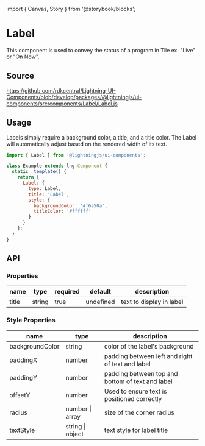 ﻿import { Canvas, Story } from '@storybook/blocks';

# Label

This component is used to convey the status of a program in Tile ex. "Live" or "On Now".

## Source

https://github.com/rdkcentral/Lightning-UI-Components/blob/develop/packages/@lightningjs/ui-components/src/components/Label/Label.js

## Usage

Labels simply require a background color, a title, and a title color. The Label will automatically adjust based on the rendered width of its text.

```js
import { Label } from '@lightningjs/ui-components';

class Example extends lng.Component {
  static _template() {
    return {
      Label: {
        type: Label,
        title: 'Label',
        style: {
          backgroundColor: '#f6a50a',
          titleColor: '#ffffff'
        }
      }
    };
  }
}
```

<Canvas>
  <Story id="metadata-label--label" />
</Canvas>

## API

### Properties

| name  | type   | required | default   | description              |
| ----- | ------ | -------- | --------- | ------------------------ |
| title | string | true     | undefined | text to display in label |

### Style Properties

| name            | type             | description                                      |
| --------------- | ---------------- | ------------------------------------------------ |
| backgroundColor | string           | color of the label's background                  |
| paddingX        | number           | padding between left and right of text and label |
| paddingY        | number           | padding between top and bottom of text and label |
| offsetY         | number           | Used to ensure text is positioned correctly      |
| radius          | number \| array  | size of the corner radius                        |
| textStyle       | string \| object | text style for label title                       |
